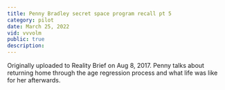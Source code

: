 ```yaml
---
title: Penny Bradley secret space program recall pt 5
category: pilot
date: March 25, 2022
vid: vvvolm
public: true
description:
---
```

Originally uploaded to Reality Brief on Aug 8, 2017.
Penny talks about returning home through the age regression process and what life was like for her afterwards.
